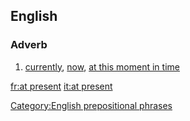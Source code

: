 ==English==

===Adverb===
{{en-adv|pos=[[at]] [[present]]|-}}

# [[currently]], [[now]], [[at this moment in time]]


[[Category:English prepositional phrases]]

[[fr:at present]]
[[it:at present]]